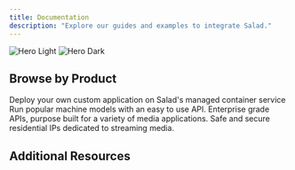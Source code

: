 ```yaml
---
title: Documentation
description: "Explore our guides and examples to integrate Salad."
---
```


<img
  className="block dark:hidden"
  src="/images/hero-light.svg"
  alt="Hero Light"
/>
<img
  className="hidden dark:block"
  src="/images/hero-dark.svg"
  alt="Hero Dark"
/>

## Browse by Product

<CardGroup cols={2}>
  <Card
    title="Container Engine (SCE)"
    icon="docker"
    href="/container-engine/introduction"
  >
    Deploy your own custom application on Salad's managed container service
  </Card>
  <Card
    title="Inference Endpoints (SIE)"
    icon="code"
    href="/inference-endpoints/introduction"
  >
    Run popular machine models with an easy to use API.
  </Card>
  <Card
    title="Managed Services"
    icon="file-shield"
    href="/managed-services/introduction"
  >
    Enterprise grade APIs, purpose built for a variety of media applications.
  </Card>
  <Card
    title="Salad Gateway Service (SGS)"
    icon="house-signal"
    href="/gateway-service/introduction"
  >
    Safe and secure residential IPs dedicated to streaming media.
  </Card>
</CardGroup>

## Additional Resources

<CardGroup cols={2}>
  <Card title="Security" icon="shield" href="https://salad.com/security"></Card>
  <Card
    title="Trust Center"
    icon="building-shield"
    href="https://trust.salad.com/"
  ></Card>
  <Card
    title="Terms of Service"
    icon="scroll"
    href="https://salad.com/terms/saladcloud"
  ></Card>
  <Card
    title="Privacy Policy"
    icon="user-secret"
    href="https://salad.com/privacy"
  ></Card>
</CardGroup>
